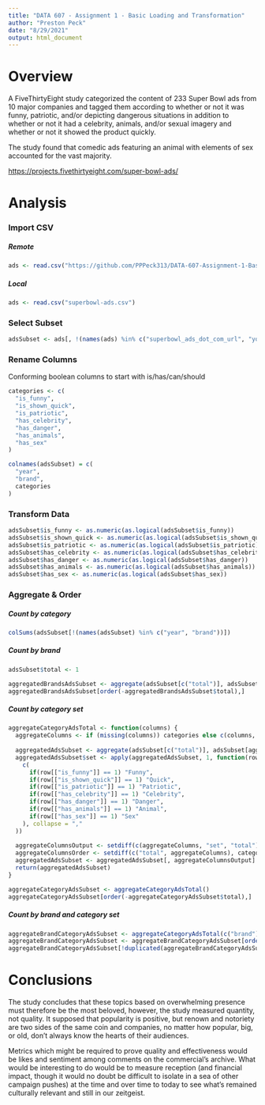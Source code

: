 ```yaml
---
title: "DATA 607 - Assignment 1 - Basic Loading and Transformation"
author: "Preston Peck"
date: "8/29/2021"
output: html_document
---
```


# Overview

A FiveThirtyEight study categorized the content of 233 Super Bowl ads from 10 major companies and tagged them according to whether or not it was funny, patriotic, and/or depicting dangerous situations in addition to whether or not it had a celebrity, animals, and/or sexual imagery and whether or not it showed the product quickly.

The study found that comedic ads featuring an animal with elements of sex accounted for the vast majority.

<https://projects.fivethirtyeight.com/super-bowl-ads/>



# Analysis
### Import CSV
##### Remote

```r
ads <- read.csv("https://github.com/PPPeck313/DATA-607-Assignment-1-Basic-Loading-and-Transformation/blob/908af816819f69a5f53a8a18be522fedeecb31e8/superbowl-ads.csv")
```

##### Local

```r
ads <- read.csv("superbowl-ads.csv")
```

### Select Subset

```r
adsSubset <- ads[, !(names(ads) %in% c("superbowl_ads_dot_com_url", "youtube_url"))]
```

### Rename Columns

Conforming boolean columns to start with is/has/can/should

```r
categories <- c(
  "is_funny", 
  "is_shown_quick", 
  "is_patriotic", 
  "has_celebrity", 
  "has_danger", 
  "has_animals", 
  "has_sex"
)

colnames(adsSubset) = c(
  "year", 
  "brand",
  categories
)
```

### Transform Data

```r
adsSubset$is_funny <- as.numeric(as.logical(adsSubset$is_funny))
adsSubset$is_shown_quick <- as.numeric(as.logical(adsSubset$is_shown_quick))
adsSubset$is_patriotic <- as.numeric(as.logical(adsSubset$is_patriotic))
adsSubset$has_celebrity <- as.numeric(as.logical(adsSubset$has_celebrity))
adsSubset$has_danger <- as.numeric(as.logical(adsSubset$has_danger))
adsSubset$has_animals <- as.numeric(as.logical(adsSubset$has_animals))
adsSubset$has_sex <- as.numeric(as.logical(adsSubset$has_sex))
```

### Aggregate & Order
##### Count by category

```r
colSums(adsSubset[!(names(adsSubset) %in% c("year", "brand"))])
```

##### Count by brand

```r
adsSubset$total <- 1

aggregatedBrandsAdsSubset <- aggregate(adsSubset[c("total")], adsSubset[c("brand")], sum)
aggregatedBrandsAdsSubset[order(-aggregatedBrandsAdsSubset$total),]
```

##### Count by category set

```r
aggregateCategoryAdsTotal <- function(columns) {
  aggregateColumns <- if (missing(columns)) categories else c(columns, categories)
  
  aggregatedAdsSubset <- aggregate(adsSubset[c("total")], adsSubset[aggregateColumns], sum)
  aggregatedAdsSubset$set <- apply(aggregatedAdsSubset, 1, function(row) paste(
    c(
      if(row[["is_funny"]] == 1) "Funny",
      if(row[["is_shown_quick"]] == 1) "Quick",
      if(row[["is_patriotic"]] == 1) "Patriotic",
      if(row[["has_celebrity"]] == 1) "Celebrity",
      if(row[["has_danger"]] == 1) "Danger",
      if(row[["has_animals"]] == 1) "Animal",
      if(row[["has_sex"]] == 1) "Sex"
    ), collapse = ","
  ))
  
  aggregateColumnsOutput <- setdiff(c(aggregateColumns, "set", "total"), categories)
  aggregateColumnsOrder <- setdiff(c("total", aggregateColumns), categories)
  aggregatedAdsSubset <- aggregatedAdsSubset[, aggregateColumnsOutput]
  return(aggregatedAdsSubset)
}

aggregateCategoryAdsSubset <- aggregateCategoryAdsTotal()
aggregateCategoryAdsSubset[order(-aggregateCategoryAdsSubset$total),]
```

##### Count by brand and category set

```r
aggregateBrandCategoryAdsSubset <- aggregateCategoryAdsTotal(c("brand"))
aggregateBrandCategoryAdsSubset <- aggregateBrandCategoryAdsSubset[order(aggregateBrandCategoryAdsSubset$brand, -aggregateBrandCategoryAdsSubset$total),]
aggregateBrandCategoryAdsSubset[!duplicated(aggregateBrandCategoryAdsSubset$brand),] 
```



# Conclusions

The study concludes that these topics based on overwhelming presence must therefore be the most beloved, however, the study measured quantity, not quality. It supposed that popularity is positive, but renown and notoriety are two sides of the same coin and companies, no matter how popular, big, or old, don't always know the hearts of their audiences.

Metrics which might be required to prove quality and effectiveness would be likes and sentiment among comments on the commercial's archive. What would be interesting to do would be to measure reception (and financial impact, though it would no doubt be difficult to isolate in a sea of other campaign pushes) at the time and over time to today to see what's remained culturally relevant and still in our zeitgeist.